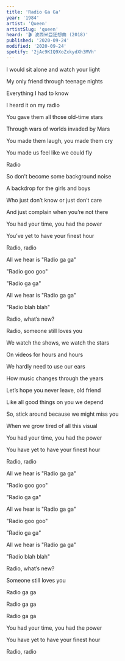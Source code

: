 ```yaml
---
title: 'Radio Ga Ga'
year: '1984'
artist: 'Queen'
artistSlug: 'queen'
heard: '🎬 波西米亞狂想曲 (2018)'
published: '2020-09-24'
modified: '2020-09-24'
spotify: '2jAc9KIQ9XoZxkydXh3MVh'
---
```


<LyricSection>

I would sit alone and watch your light

My only friend through teenage nights

Everything I had to know

I heard it on my radio

</LyricSection>

<LyricSection>

You gave them all those old-time stars

Through wars of worlds invaded by Mars

You made them laugh, you made them cry

You made us feel like we could fly

</LyricSection>

<LyricSection>

Radio

</LyricSection>

<LyricSection>

So don&rsquo;t become some background noise

A backdrop for the girls and boys

Who just don&rsquo;t know or just don&rsquo;t care

And just complain when you&rsquo;re not there

</LyricSection>

<LyricSection>

You had your time, you had the power

You&rsquo;ve yet to have your finest hour

Radio, radio

</LyricSection>

<LyricSection>

All we hear is "Radio ga ga"

"Radio goo goo"

"Radio ga ga"

All we hear is "Radio ga ga"

"Radio blah blah"

Radio, what&rsquo;s new?

Radio, someone still loves you

</LyricSection>

<LyricSection>

We watch the shows, we watch the stars

On videos for hours and hours

We hardly need to use our ears

How music changes through the years

</LyricSection>

<LyricSection>

Let&rsquo;s hope you never leave, old friend

Like all good things on you we depend

So, stick around because we might miss you

When we grow tired of all this visual

</LyricSection>

<LyricSection>

You had your time, you had the power

You have yet to have your finest hour

Radio, radio

</LyricSection>

<LyricSection>

All we hear is "Radio ga ga"

"Radio goo goo"

"Radio ga ga"

All we hear is "Radio ga ga"

"Radio goo goo"

"Radio ga ga"

</LyricSection>

<LyricSection>

All we hear is "Radio ga ga"

"Radio blah blah"

Radio, what&rsquo;s new?

Someone still loves you

</LyricSection>

<LyricSection>

Radio ga ga

Radio ga ga

Radio ga ga

</LyricSection>

<LyricSection>

You had your time, you had the power

You have yet to have your finest hour

Radio, radio

</LyricSection>
